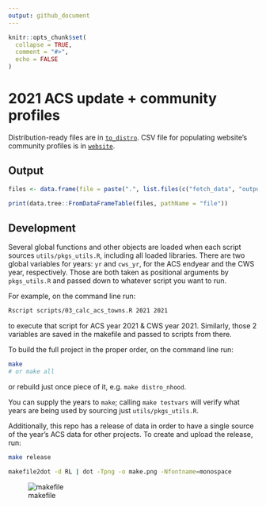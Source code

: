 ```yaml
---
output: github_document
---
```


<!-- README.md is generated from README.Rmd. Please edit that file -->

```r
knitr::opts_chunk$set(
  collapse = TRUE,
  comment = "#>",
  echo = FALSE
)
```

# 2021 ACS update + community profiles

Distribution-ready files are in [`to_distro`](to_distro). CSV file for populating website's community profiles is in [`website`](website).

## Output

```r
files <- data.frame(file = paste(".", list.files(c("fetch_data", "output_data", "to_distro", "website"), full.names = TRUE), sep = "/"))

print(data.tree::FromDataFrameTable(files, pathName = "file"))
```


## Development

Several global functions and other objects are loaded when each script sources `utils/pkgs_utils.R`, including all loaded libraries. There are two global variables for years: `yr` and `cws_yr`, for the ACS endyear and the CWS year, respectively. Those are both taken as positional arguments by `pkgs_utils.R` and passed down to whatever script you want to run. 

For example, on the command line run:

```bash
Rscript scripts/03_calc_acs_towns.R 2021 2021
```

to execute that script for ACS year 2021 & CWS year 2021. Similarly, those 2 variables are saved in the makefile and passed to scripts from there.

To build the full project in the proper order, on the command line run:

```bash
make
# or make all
```

or rebuild just once piece of it, e.g. `make distro_nhood`.

You can supply the years to `make`; calling `make testvars` will verify what years are being used by sourcing just `utils/pkgs_utils.R`.

Additionally, this repo has a release of data in order to have a single source of the year's ACS data for other projects. 
To create and upload the release, run: 

```bash
make release 
```

```bash
makefile2dot -d RL | dot -Tpng -o make.png -Nfontname=monospace
```

![makefile](make.png)


